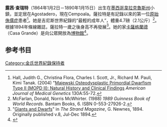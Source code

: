{{Infobox person
|name        = 露茜·查瑞特
|image       = Luc%C3%ADa_Z%C3%A1rate.jpg
|caption     = Photograph of Lucia Zarate
|birth_date  = {{birth date|1864|1|2}}
|birth_place = [[墨西哥|墨西哥]][[韋拉克魯斯州|韋拉克魯斯州]]
|death_date  = {{death date and age|1890|1|15|1864|1|2}}
|death_place = [[內華達山脈_(美國)|內華達山脈 (美國)]]
|death_cause = [[低體溫症|低體溫症]]
|known_for   = "Lightest Recorded Adult"
|height      = 24 inches (61 cm)<br>{{convert|2|ft|0|in|cm|2}}
|weight      = {{convert|4.7|lb|kg}} 
}}

'''露茜·查瑞特'''（1864年1月2日－1890年1月15日）出生在[[墨西哥|墨西哥]][[韋拉克魯斯州|韋拉克魯斯州]]小鎮，並定居在Agostadero，現在Cempoala。薩拉特是有記錄以來的第一位[[原始侏儒症|原始侏儒症]]患者<ref name=amj>Hall, Judith G., Christina Flora, Charles I. Scott, Jr., Richard M. Pauli, Kimi Tanak. (2004) "[https://archive.is/20121209180837/http://www.primordialdwarfism.com/fulltext-1.pdf Majewski Osteodysplastic Primordial Dwarfism Type II (MOPD II): Natural History and Clinical Findings] ''American Journal of Medical Genetics'' 130A:55-72.{{Dead link|date=September 2011}}</ref>。她是吉尼斯世界紀錄的“最輕的成年人”，體重4.7磅（2.1公斤）<ref>McFarlan, Donald, Norris McWhirter. (1988) ''1989 Guinness Book of World Records''. Bantam Books, 6. ISBN 0-553-27926-2.</ref>。根據1894年條線雜誌，薩拉特一歲之後身高不再發展<ref name=Strand>"[http://books.google.com/books?id=8Q4wAAAAMAAJ&pg=RA1-PA437&dq=%22Lucia+Zarate%22&client=firefox-a#PRA1-PA437,M1 Giants and Dwarfs]" in ''The Strand Magazine'', G. Newnes, 1894. Originally published v.8, Jul-Dec 1894.</ref>。她的家[[卡薩格蘭德|卡薩格蘭德]]（Casa Grande）是向公眾開放為[[博物館|博物館]]<ref>{{Cite web |url=http://casagrande-museo.blogspot.com/ |title=Museo Casa Grande |accessdate=2014-04-12 |archive-date=2012-04-02 |archive-url=https://web.archive.org/web/20120402081434/http://casagrande-museo.blogspot.com/ |dead-url=no }}</ref>。

== 参考书目 ==
{{reflist}}

[[Category:金氏世界紀錄保持者|Category:金氏世界紀錄保持者]]